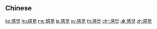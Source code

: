 {{also|感覺}}
==Chinese==
{{zh-see|感覺}}

[[ko:感觉]]
[[hu:感觉]]
[[mg:感觉]]
[[ja:感觉]]
[[sv:感觉]]
[[th:感觉]]
[[chr:感觉]]
[[uk:感觉]]
[[zh:感觉]]